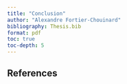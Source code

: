 ```yaml
---
title: "Conclusion"
author: "Alexandre Fortier-Chouinard"
bibliography: Thesis.bib
format: pdf
toc: true
toc-depth: 5
---
```

## References
